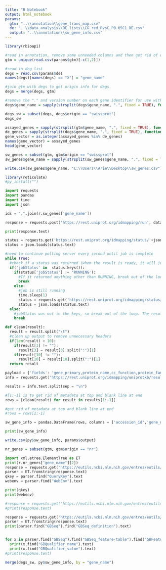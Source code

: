 ```yaml
---
title: "R Notebook"
output: html_notebook
params:
  gtm: "..\\annotation\\gene_trans_map.csv"
  de: "..\\data_analysis\\DE_lists\\CG_red_RvsC_P0.05C1_DE.csv"
  output: "..\\annotation\\sw_gene_info.csv"
---
```


```r
library(rbioapi)
```


```r
#read in annotation, remove some unneeded columns and then get rid of duplicates
gtm = unique(read.csv(params$gtm)[-c(1,2)])
```

```r
#read in deg list
degs = read.csv(params$de)
names(degs)[names(degs) == "X"] = "gene_name"
```

```r
#join gtm with degs to get origin info for degs
degs = merge(degs, gtm)

#remove the "." and version number on each gene identifier for use with downstream tools
degs$gene_name = sapply(strsplit(degs$gene_name, ".", fixed = TRUE), function(x) x[1])

degs_sw = subset(degs, degs$origin == "swissprot")
degs_sw
```




```r
assayed_genes = sapply(strsplit(gtm$gene_name, ".", fixed = TRUE), function(x) x[1])
de_genes = sapply(strsplit(degs$gene_name, ".", fixed = TRUE), function(x) x[1])
gene_vector = as.integer(assayed_genes %in% de_genes)
names(gene_vector) = assayed_genes
head(gene_vector)
```

```r
sw_genes = subset(gtm, gtm$origin == "swissprot")
sw_genes$gene_name = sapply(strsplit(sw_genes$gene_name, ".", fixed = TRUE), function(x) x[1])
```

```r
write.csv(sw_genes$gene_name, "C:\\Users\\Arie\\Desktop\\sw_genes.csv")
```


```r
library(reticulate)
#py_install("")
```


```python
import requests
import pandas
import time
import json

ids = ",".join(r.sw_genes['gene_name'])

response = requests.post('https://rest.uniprot.org/idmapping/run', data = {'ids': ids, 'from': 'UniProtKB_AC-ID', 'to': 'UniProtKB'})

print(response.text)
```

```python
status = requests.get('https://rest.uniprot.org/idmapping/status/'+json.loads(response.text)["jobId"])
status = json.loads(status.text)

#need to continue polling server every second until job is complete
while True:
  #check if a status was returned (when the result is ready, it will just give that, and there will be no jobStatus field)
  if('jobStatus' in  status.keys()):
    if(status['jobStatus'] != 'RUNNING'):
      #If it returned anything other than RUNNING, break out of the loop
      break
    else:
      #job is still running
      time.sleep(1)
      status = requests.get('https://rest.uniprot.org/idmapping/status/'+json.loads(response.text)["jobId"])
      status = json.loads(status.text)
  else:
    #jobStatus was not in the keys, so break out of the loop. The result was returned
    break
```

```python
def clean(result):
  result = result.split("\t")
  #clean up output to remove unnecessary headers
  if(len(result) > 10):
    if(result[3] != ""):
      result[3] = result[3].split(":")[1]
    if(result[10] != ""):
      result[10] = result[10].split(":")[1]
  return result
```


```python
payload = {'fields': 'gene_primary,protein_name,cc_function,protein_families,go_f,go_p,go_c,keyword,cc_tissue_specificity,cc_subcellular_location,cc_pathway,organism_name', 'format':'tsv'}
info = requests.get('https://rest.uniprot.org/idmapping/uniprotkb/results/stream/'+json.loads(response.text)["jobId"], params=payload)

results = info.text.split(sep = "\n")

#[1:-1] is to get rid of metadata at top and blank line at end
rows = [clean(result) for result in results[1:-1]]

#get rid of metadata at top and blank line at end
#rows = rows[1:-1]

sw_gene_info = pandas.DataFrame(rows, columns = ['accession_id','gene_name', 'protein_name', 'function_description', 'protein_families', 'go(molecular_function)', 'go(biological_process)', 'go(cellular_component)', 'keywords', 'tissue_specificity', 'subcellular_location', 'pathway', 'organism'])

print(sw_gene_info)
```


```r
write.csv(py$sw_gene_info, params$output)
```


```r
nr_genes = subset(gtm, gtm$origin == "nr")
```


```python
import xml.etree.ElementTree as ET
print(r.nr_genes["gene_name"][2])
response = requests.get('https://eutils.ncbi.nlm.nih.gov/entrez/eutils/'+"epost.fcgi?db=protein&id="+r.nr_genes["gene_name"][2])
parser = ET.fromstring(response.text)
qkey = parser.find("QueryKey").text
webenv = parser.find("WebEnv").text

print(qkey)
print(webenv)

#response = requests.get('https://eutils.ncbi.nlm.nih.gov/entrez/eutils/'+"esummary.fcgi?db=protein&query_key="+qkey+"&WebEnv="+webenv)
#print(response.text)

response = requests.get('https://eutils.ncbi.nlm.nih.gov/entrez/eutils/'+"efetch.fcgi?db=protein&query_key="+qkey+"&WebEnv="+webenv+"&rettype=xml&retmode=xml")
parser = ET.fromstring(response.text)
print(parser.find("GBSeq").find("GBSeq_definition").text)


for x in parser.find("GBSeq").find("GBSeq_feature-table").find("GBFeature").find("GBFeature_quals").findall("GBQualifier"):
  print(x.find("GBQualifier_name").text)
  print(x.find("GBQualifier_value").text)
#print(response.text)
```


```r
merge(degs_sw, py$sw_gene_info, by = "gene_name")
```















































































